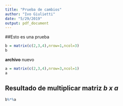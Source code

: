 ```yaml
---
title: "Prueba de cambios"
author: "Ivo Giulietti"
date: "5/29/2019"
output: pdf_document
---
```

##Esto es una prueba
```r
b = matrix(c(2,3,4),nrow=1,ncol=3)
b
```
**archivo** nuevo
```r
a = matrix(c(2,3,4),nrow=3,ncol=1)
a
```

## Resultado de multiplicar matriz *b x a*
```r
b%*%a
```


